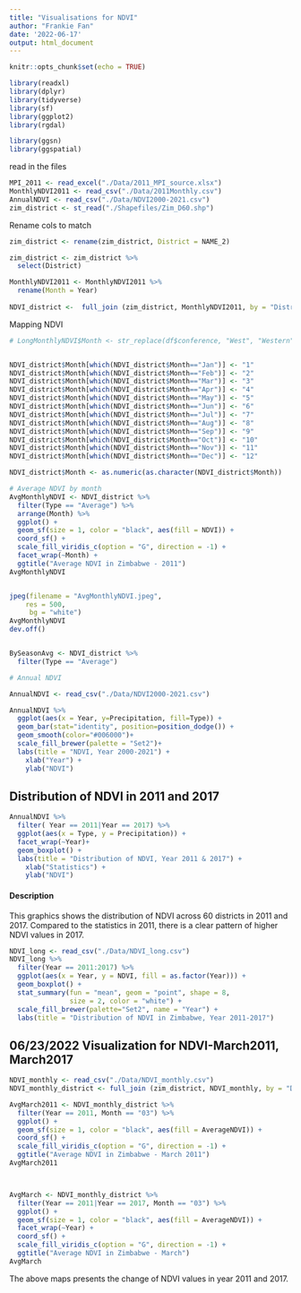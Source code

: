 ```yaml
---
title: "Visualisations for NDVI"
author: "Frankie Fan"
date: '2022-06-17'
output: html_document
---
```


```r
knitr::opts_chunk$set(echo = TRUE)
```



```r
library(readxl)
library(dplyr)
library(tidyverse)
library(sf)
library(ggplot2)
library(rgdal)

library(ggsn)
library(ggspatial)
```

read in the files
```r
MPI_2011 <- read_excel("./Data/2011_MPI_source.xlsx")
MonthlyNDVI2011 <- read_csv("./Data/2011Monthly.csv")
AnnualNDVI <- read_csv("./Data/NDVI2000-2021.csv")
zim_district <- st_read("./Shapefiles/Zim_D60.shp")  
```

Rename cols to match
```r
zim_district <- rename(zim_district, District = NAME_2)
```


```r
zim_district <- zim_district %>% 
  select(District)

MonthlyNDVI2011 <- MonthlyNDVI2011 %>% 
  rename(Month = Year)
 
NDVI_district <-  full_join (zim_district, MonthlyNDVI2011, by = "District")
```


Mapping NDVI
```r

# LongMonthlyNDVI$Month <- str_replace(df$conference, "West", "Western")


NDVI_district$Month[which(NDVI_district$Month=="Jan")] <- "1"
NDVI_district$Month[which(NDVI_district$Month=="Feb")] <- "2"
NDVI_district$Month[which(NDVI_district$Month=="Mar")] <- "3"
NDVI_district$Month[which(NDVI_district$Month=="Apr")] <- "4"
NDVI_district$Month[which(NDVI_district$Month=="May")] <- "5"
NDVI_district$Month[which(NDVI_district$Month=="Jun")] <- "6"
NDVI_district$Month[which(NDVI_district$Month=="Jul")] <- "7"
NDVI_district$Month[which(NDVI_district$Month=="Aug")] <- "8"
NDVI_district$Month[which(NDVI_district$Month=="Sep")] <- "9"
NDVI_district$Month[which(NDVI_district$Month=="Oct")] <- "10"
NDVI_district$Month[which(NDVI_district$Month=="Nov")] <- "11"
NDVI_district$Month[which(NDVI_district$Month=="Dec")] <- "12"

NDVI_district$Month <- as.numeric(as.character(NDVI_district$Month))

# Average NDVI by month
AvgMonthlyNDVI <- NDVI_district %>% 
  filter(Type == "Average") %>% 
  arrange(Month) %>% 
  ggplot() +
  geom_sf(size = 1, color = "black", aes(fill = NDVI)) +
  coord_sf() +
  scale_fill_viridis_c(option = "G", direction = -1) +
  facet_wrap(~Month) +
  ggtitle("Average NDVI in Zimbabwe - 2011")
AvgMonthlyNDVI


jpeg(filename = "AvgMonthlyNDVI.jpeg", 
    res = 500,
     bg = "white")
AvgMonthlyNDVI
dev.off()


BySeasonAvg <- NDVI_district %>% 
  filter(Type == "Average") 

```

```r
# Annual NDVI

AnnualNDVI <- read_csv("./Data/NDVI2000-2021.csv")

AnnualNDVI %>% 
  ggplot(aes(x = Year, y=Precipitation, fill=Type)) +
  geom_bar(stat="identity", position=position_dodge()) +
  geom_smooth(color="#006000")+
  scale_fill_brewer(palette = "Set2")+
  labs(title = "NDVI, Year 2000-2021") +
    xlab("Year") +
    ylab("NDVI")
```



## Distribution of NDVI in 2011 and 2017
```r
AnnualNDVI %>% 
  filter( Year == 2011|Year == 2017) %>% 
  ggplot(aes(x = Type, y = Precipitation)) + 
  facet_wrap(~Year)+
  geom_boxplot() +
  labs(title = "Distribution of NDVI, Year 2011 & 2017") +
    xlab("Statistics") +
    ylab("NDVI")

```

#### Description

This graphics shows the distribution of NDVI across 60 districts in 2011 and 2017. Compared to the statistics in 2011, there is a clear pattern of higher NDVI values in 2017. 


```r
NDVI_long <- read_csv("./Data/NDVI_long.csv") 
NDVI_long %>% 
  filter(Year == 2011:2017) %>% 
  ggplot(aes(x = Year, y = NDVI, fill = as.factor(Year))) + 
  geom_boxplot() +
  stat_summary(fun = "mean", geom = "point", shape = 8,
               size = 2, color = "white") +
  scale_fill_brewer(palette="Set2", name = "Year") +
  labs(title = "Distribution of NDVI in Zimbabwe, Year 2011-2017") 

```





## 06/23/2022 Visualization for NDVI-March2011, March2017
```r
NDVI_monthly <- read_csv("./Data/NDVI_monthly.csv") 
NDVI_monthly_district <- full_join (zim_district, NDVI_monthly, by = "District")

AvgMarch2011 <- NDVI_monthly_district %>% 
  filter(Year == 2011, Month == "03") %>% 
  ggplot() +
  geom_sf(size = 1, color = "black", aes(fill = AverageNDVI)) +
  coord_sf() +
  scale_fill_viridis_c(option = "G", direction = -1) +
  ggtitle("Average NDVI in Zimbabwe - March 2011")
AvgMarch2011



AvgMarch <- NDVI_monthly_district %>% 
  filter(Year == 2011|Year == 2017, Month == "03") %>% 
  ggplot() +
  geom_sf(size = 1, color = "black", aes(fill = AverageNDVI)) +
  facet_wrap(~Year) +
  coord_sf() +
  scale_fill_viridis_c(option = "G", direction = -1) +
  ggtitle("Average NDVI in Zimbabwe - March")
AvgMarch
```
The above maps presents the change of NDVI values in year 2011 and 2017.

